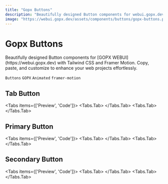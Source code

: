 ```yaml
---
title: "Gopx Buttons"
description: "Beautifully designed Button components for webui.gopx.dev with Tailwind CSS and Framer Motion. Copy, paste, and customize to enhance your web projects effortlessly."
image: "https://webui.gopx.dev/assets/components/buttons/gopx-buttons.png"
---
```



# Gopx Buttons

<p className="opacity-80 text-lg">Beautifully designed Button components for [GOPX WEBUI](https://webui.gopx.dev) with Tailwind CSS and Framer Motion. Copy, paste, and customize to enhance your web projects effortlessly.</p>

`Buttons` `GOPX` `Animated` `framer-motion`

## Tab Button

<Tabs items={['Preview', 'Code']}>
  <Tabs.Tab>
    <Showcase>
      <TabButton />
    </Showcase>
  </Tabs.Tab>
  <Tabs.Tab>
    <ComponentSource name="tab-button" />
  </Tabs.Tab>
</Tabs>

## Primary Button

<Tabs items={['Preview', 'Code']}>
  <Tabs.Tab>
    <Showcase>
      <GopxPrimaryButton />
    </Showcase>
  </Tabs.Tab>
  <Tabs.Tab>
    <ComponentSource name="gopx-primary-button" />
  </Tabs.Tab>
</Tabs>

## Secondary Button

<Tabs items={['Preview', 'Code']}>
  <Tabs.Tab>
    <Showcase>
      <GopxSecondaryButton />
    </Showcase>
  </Tabs.Tab>
  <Tabs.Tab>
    <ComponentSource name="gopx-secondary-button" />
  </Tabs.Tab>
</Tabs>

